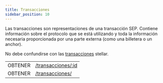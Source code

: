 ```yaml
---
title: Transacciones
sidebar_position: 10
---
```



Las transacciones son representaciones de una transacción SEP. Contiene información sobre el protocolo que se está utilizando y toda la información necesaria proporcionada por una parte externa (como una billetera o un anchor).

No debe confundirse con las [transacciones](/docs/learn/glossary#transaction) stellar.

<EndpointsTable title="Puntos finales">

|         |                                               |
| ------- | --------------------------------------------- |
| OBTENER | [/transacciones/:id](get-transaction.api.mdx) |
| OBTENER | [/transacciones/](./get-transactions.api.mdx) |

</EndpointsTable>
